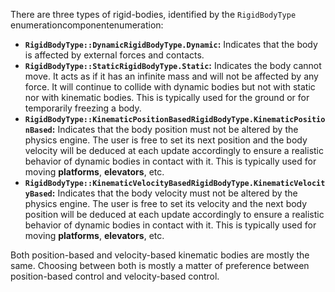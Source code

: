 
There are three types of rigid-bodies, identified by the `RigidBodyType` <rapier>enumeration</rapier><bevy>component</bevy><js>enumeration</js>:

* **<notjs>`RigidBodyType::Dynamic`</notjs><js>`RigidBodyType.Dynamic`</js>:** Indicates that the body is affected by
  external forces and contacts.
* **<notjs>`RigidBodyType::Static`</notjs><js>`RigidBodyType.Static`</js>:** Indicates the body cannot move. It acts as
  if it has an infinite mass and will not be affected by any force. It will continue to collide with dynamic bodies but
  not with static nor with kinematic bodies. This is typically used for the ground or for temporarily freezing a body.
* **<notjs>`RigidBodyType::KinematicPositionBased`</notjs><js>`RigidBodyType.KinematicPositionBased`</js>:** Indicates
  that the body position must not be altered by the physics engine. The user is free to set its next position and the
  body velocity will be deduced at each update accordingly to ensure a realistic behavior of dynamic bodies in contact
  with it. This is typically used for moving **platforms**, **elevators**, etc.
* **<notjs>`RigidBodyType::KinematicVelocityBased`</notjs><js>`RigidBodyType.KinematicVelocityBased`</js>:** Indicates
  that the body velocity must not be altered by the physics engine. The user is free to set its velocity and the next
  body position will be deduced at each update accordingly to ensure a realistic behavior of dynamic bodies in contact
  with it. This is typically used for moving **platforms**, **elevators**, etc.

Both position-based and velocity-based kinematic bodies are mostly the same. Choosing between both is mostly a matter of
preference between position-based control and velocity-based control.
